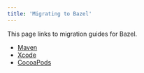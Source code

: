 ```yaml
---
title: 'Migrating to Bazel'
---
```


This page links to migration guides for Bazel.

*  [Maven](/versions/6.1.0/migrate/maven)
*  [Xcode](/versions/6.1.0/migrate/xcode)
*  [CocoaPods](/versions/6.1.0/migrate/cocoapods)
